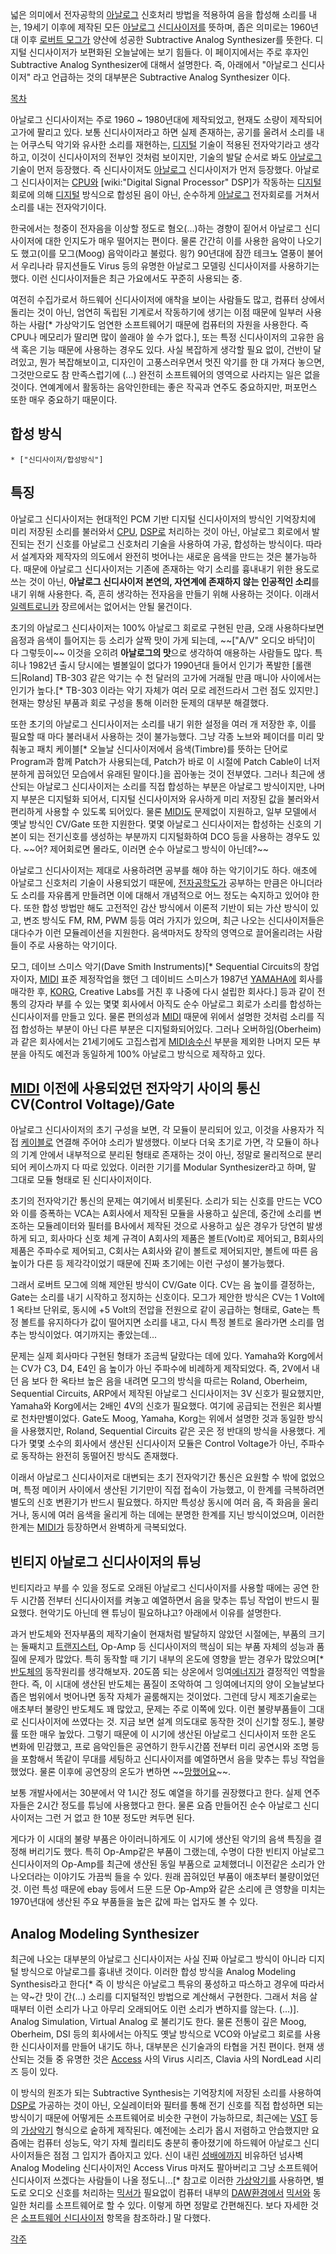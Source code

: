 넓은 의미에서 전자공학의 [[아날로그]] 신호처리 방법을 적용하여 음을 합성해 소리를 내는, 19세기 이후에 제작된 모든 [[아날로그]] [[신디사이저]]를 뜻하며, 좁은 의미로는 1960년대 이후 [[로버트 모그]]가 양산에 성공한 Subtractive Analog Synthesizer를 뜻한다. 디지털 신디사이저가 보편화된 오늘날에는 보기 힘들다. 이 페이지에서는 주로 후자인 Subtractive Analog Synthesizer에 대해서 설명한다. 즉, 아래에서 "아날로그 신디사이저" 라고 언급하는 것의 대부분은 Subtractive Analog Synthesizer 이다.

[[목차]]

아날로그 신디사이저는 주로 1960 ~ 1980년대에 제작되었고, 현재도 소량이 제작되어 고가에 팔리고 있다. 보통 신디사이저라고 하면 실제 존재하는, 공기를 울려서 소리를 내는 어쿠스틱 악기와 유사한 소리를 재현하는, [[디지털]] 기술이 적용된 전자악기라고 생각하고, 이것이 신디사이저의 전부인 것처럼 보이지만, 기술의 발달 순서로 봐도 [[아날로그]] 기술이 먼저 등장했다. 즉 신디사이저도 [[아날로그]] 신디사이저가 먼저 등장했다. 아날로그 신디사이저는 [[CPU]]와 [wiki:"Digital Signal Processor" DSP]가 작동하는 [[디지털]] 회로에 의해 [[디지털]] 방식으로 합성된 음이 아닌, 순수하게 [[아날로그]] 전자회로를 거쳐서 소리를 내는 전자악기이다. 

한국에서는 청중이 전자음을 이상할 정도로 혐오(...)하는 경향이 짙어서 아날로그 신디사이저에 대한 인지도가 매우 떨어지는 편이다. 물론 간간히 이를 사용한 음악이 나오기도 했고(이를 모그(Moog) 음악이라고 불렀다. 읭?) 90년대에 잠깐 테크노 열풍이 불어서 우리나라 뮤지션들도 Virus 등의 유명한 아날로그 모델링 신디사이저를 사용하기는 했다. 이런 신디사이저들은 최근 가요에서도 꾸준히 사용되는 중.

여전히 수집가로서 하드웨어 신디사이저에 애착을 보이는 사람들도 많고, 컴퓨터 상에서 돌리는 것이 아닌, 엄연히 독립된 기계로서 작동하기에 생기는 이점 때문에 일부러 사용하는 사람[* 가상악기도 엄연한 소프트웨어기 때문에 컴퓨터의 자원을 사용한다. 즉 CPU나 메모리가 딸리면 많이 쓸래야 쓸 수가 없다.], 또는 특정 신디사이저의 고유한 음색 혹은 기능 때문에 사용하는 경우도 있다. 사실 복잡하게 생각할 필요 없이, 건반이 달려있고, 뭔가 복잡해보이고, 디자인이 고풍스러우면서 멋진 악기를 한 대 가져다 놓으면, 그것만으로도 참 만족스럽기에 (...) 완전히 소프트웨어의 영역으로 사라지는 일은 없을 것이다. 연예계에서 활동하는 음악인한테는 좋은 작곡과 연주도 중요하지만, 퍼포먼스 또한 매우 중요하기 때문이다.

== 합성 방식 ==

 * ["신디사이저/합성방식"]

== 특징 ==
아날로그 신디사이저는 현대적인 PCM 기반 디지털 신디사이저의 방식인 기억장치에 미리 저장된 소리를 불러와서 [[CPU]], [[DSP]]로 처리하는 것이 아닌, 아날로그 회로에서 발진되는 전기 신호를 아날로그 신호처리 기술을 사용하여 가공, 합성하는 방식이다. 따라서 설계자와 제작자의 의도에서 완전히 벗어나는 새로운 음색을 만드는 것은 불가능하다. 때문에 아날로그 신디사이저는 기존에 존재하는 악기 소리를 흉내내기 위한 용도로 쓰는 것이 아닌, '''아날로그 신디사이저 본연의, 자연계에 존재하지 않는 인공적인 소리'''를 내기 위해 사용한다. 즉, 흔히 생각하는 전자음을 만들기 위해 사용하는 것이다. 이래서 [[일렉트로니카]] 장르에서는 없어서는 안될 물건이다.

초기의 아날로그 신디사이저는 100% 아날로그 회로로 구현된 만큼, 오래 사용하다보면 음정과 음색이 틀어지는 등 소리가 살짝 맛이 가게 되는데, ~~["A/V" 오디오 바닥]이 다 그렇듯이~~ 이것을 오히려 '''아날로그의 맛'''으로 생각하여 애용하는 사람들도 많다. 특히나 1982년 출시 당시에는 별볼일이 없다가 1990년대 들어서 인기가 폭발한 [롤랜드|Roland] TB-303 같은 악기는 수 천 달러의 고가에 거래될 만큼 매니아 사이에서는 인기가 높다.[* TB-303 이라는 악기 자체가 여러 모로 레전드라서 그런 점도 있지만.] 현재는 향상된 부품과 회로 구성을 통해 이러한 둔제의 대부분 해결했다.

또한 초기의 아날로그 신디사이저는 소리를 내기 위한 설정을 여러 개 저장한 후, 이를 필요할 때 마다 불러내서 사용하는 것이 불가능했다. 그냥 각종 노브와 페이더를 미리 맞춰놓고 패치 케이블[* 오늘날 신디사이저에서 음색(Timbre)를 뜻하는 단어로 Program과 함께 Patch가 사용되는데, Patch가 바로 이 시절에 Patch Cable이 너저분하게 꼽혀있던 모습에서 유래된 말이다.]을 꼽아놓는 것이 전부였다. 그러나 최근에 생산되는 아날로그 신디사이저는 소리를 직접 합성하는 부분은 아날로그 방식이지만, 나머지 부분은 디지털화 되어서, 디지털 신디사이저와 유사하게 미리 저장된 값을 불러와서 편리하게 사용할 수 있도록 되어있다. 물론 [[MIDI]]도 문제없이 지원하고, 일부 모델에서 옛날 방식인 CV/Gate 또한 지원한다. 몇몇 아날로그 신디사이저는 합성하는 신호의 기본이 되는 전기신호를 생성하는 부분까지 디지털화하여 DCO 등을 사용하는 경우도 있다. ~~어? 제어회로면 몰라도, 이러면 순수 아날로그 방식이 아닌데?~~
 
아날로그 신디사이저는 제대로 사용하려면 공부를 해야 하는 악기이기도 하다. 애초에 아날로그 신호처리 기술이 사용되었기 때문에, [[전자공학]]도가 공부하는 만큼은 아니더라도 소리를 자유롭게 만들려면 이에 대해서 개념적으로 어느 정도는 숙지하고 있어야 한다. 또한 합성 방법만 해도 고전적인 감산 방식에서 이론적 기반이 되는 가산 방식이 있고, 변조 방식도 FM, RM, PWM 등등 여러 가지가 있으며, 최근 나오는 신디사이저들은 대다수가 이런 모듈레이션을 지원한다. 음색마저도 창작의 영역으로 끌어올리려는 사람들이 주로 사용하는 악기이다. 

모그, 데이브 스미스 악기(Dave Smith Instruments)[* Sequential Circuits의 창업자이자, [[MIDI]] 표준 제정작업을 했던 그 데이비드 스미스가 1987년 [[YAMAHA]]에 회사를 매각한 후, [[KORG]], Creative Labs를 거친 후 나중에 다시 설립한 회사다.] 등과 같이 전통의 강자라 부를 수 있는 몇몇 회사에서 아직도 순수 아날로그 회로가 소리를 합성하는 신디사이저를 만들고 있다. 물론 편의성과 [[MIDI]] 때문에 위에서 설명한 것처럼 소리를 직접 합성하는 부분이 아닌 다른 부분은 디지털화되어있다. 그러나 오버하임(Oberheim)과 같은 회사에서는 21세기에도 고집스럽게 [[MIDI]]송수신 부분을 제외한 나머지 모든 부분을 아직도 예전과 동일하게 100% 아날로그 방식으로 제작하고 있다. 

== [[MIDI]] 이전에 사용되었던 전자악기 사이의 통신 CV(Control Voltage)/Gate ==
아날로그 신디사이저의 초기 구성을 보면, 각 모듈이 분리되어 있고, 이것을 사용자가 직접 [[케이블]]로 연결해 주어야 소리가 발생했다. 이보다 더욱 초기로 가면, 각 모듈이 하나의 기계 안에서 내부적으로 분리된 형태로 존재하는 것이 아닌, 정말로 물리적으로 분리되어 케이스까지 다 따로 있었다. 이러한 기기를 Modular Synthesizer라고 하며, 말 그대로 모듈 형태로 된 신디사이저이다. 

초기의 전자악기간 통신의 문제는 여기에서 비롯된다. 소리가 되는 신호를 만드는 VCO와 이를 증폭하는 VCA는 A회사에서 제작된 모듈을 사용하고 싶은데, 중간에 소리를 변조하는 모듈레이터와 필터를 B사에서 제작된 것으로 사용하고 싶은 경우가 당연히 발생하게 되고, 회사마다 신호 체계 규격이 A회사의 제품은 볼트(Volt)로 제어되고, B회사의 제품은 주파수로 제어되고, C회사는 A회사와 같이 볼트로 제어되지만, 볼트에 따른 음 높이가 다른 등 제각각이었기 때문에 진짜 초기에는 이런 구성이 불가능했다. 

그래서 로버트 모그에 의해 제안된 방식이 CV/Gate 이다. CV는 음 높이를 결정하는, Gate는 소리를 내기 시작하고 정지하는 신호이다. 모그가 제안한 방식은 CV는 1 Volt에 1 옥타브 단위로, 동시에 +5 Volt의 전압을 전원으로 같이 공급하는 형태로, Gate는 특정 볼트를 유지하다가 값이 떨어지면 소리를 내고, 다시 특정 볼트로 올라가면 소리를 멈추는 방식이었다. 여기까지는 좋았는데...

문제는 실제 회사마다 구현된 형태가 조금씩 달랐다는 데에 있다. Yamaha와 Korg에서는 CV가 C3, D4, E4인 음 높이가 아닌 주파수에 비례하게 제작되었다. 즉, 2V에서 내던 음 보다 한 옥타브 높은 음을 내려면 모그의 방식을 따르는 Roland, Oberheim, Sequential Circuits, ARP에서 제작된 아날로그 신디사이저는 3V 신호가 필요했지만, Yamaha와 Korg에서는 2배인 4V의 신호가 필요했다. 여기에 공급되는 전원은 회사별로 천차만별이었다. Gate도 Moog, Yamaha, Korg는 위에서 설명한 것과 동일한 방식을 사용했지만, Roland, Sequential Circuits 같은 곳은 정 반대의 방식을 사용했다. 게다가 몇몇 소수의 회사에서 생산된 신디사이저 모듈은 Control Voltage가 아닌, 주파수로 동작하는 완전히 동떨어진 방식도 존재했다. 

이래서 아날로그 신디사이저로 대변되는 초기 전자악기간 통신은 요원할 수 밖에 없었으며, 특정 메이커 사이에서 생산된 기기만이 직접 접속이 가능했고, 이 한계를 극복하려면 별도의 신호 변환기가 반드시 필요했다. 하지만 특성상 동시에 여러 음, 즉 화음을 울리거나, 동시에 여러 음색을 울리게 하는 데에는 분명한 한계를 지닌 방식이었으며, 이러한 한계는 [[MIDI]]가 등장하면서 완벽하게 극복되었다.

== 빈티지 아날로그 신디사이저의 튜닝 ==
빈티지라고 부를 수 있을 정도로 오래된 아날로그 신디사이저를 사용할 때에는 공연 한두 시간쯤 전부터 신디사이저를 켜놓고 예열하면서 음을 맞추는 튜닝 작업이 반드시 필요했다. 현악기도 아닌데 왠 튜닝이 필요하냐고? 아래에서 이유를 설명한다.

과거 반도체와 전자부품의 제작기술이 현재처럼 발달하지 않았던 시절에는, 부품의 크기는 둘째치고 [[트랜지스터]], Op-Amp 등 신디사이저의 핵심이 되는 부품 자체의 성능과 품질에 문제가 많았다. 특히 동작할 때 기기 내부의 온도에 영향을 받는 경우가 많았으며[* [[반도체]]의 동작원리를 생각해보자. 20도쯤 되는 상온에서 잉여[[에너지]]가 결정적인 역할을 한다. 즉, 이 시대에 생산된 반도체는 품질이 조악하여 그 잉여에너지의 양이 오늘날보다 좁은 범위에서 벗어나면 동작 자체가 골룸해지는 것이었다. 그런데 당시 제조기술로는 애초부터 불량인 반도체도 꽤 많았고, 문제는 주로 이쪽에 있다. 이런 불량부품들이 그대로 신디사이저에 쓰였다는 것. 지금 보면 설계 의도대로 동작한 것이 신기할 정도.], 불량률 또한 매우 높았다. 그렇기 때문에 이 시기에 생산된 아날로그 신디사이저 또한 온도 변화에 민감했고, 프로 음악인들은 공연하기 한두시간쯤 전부터 미리 공연시와 조명 등을 포함해서 똑같이 무대를 세팅하고 신디사이저를 예열하면서 음을 맞추는 튜닝 작업을 했었다. 물론 이후에 공연장의 온도가 변하면 ~~[[망했어요]]~~.

보통 개발사에서는 30분에서 약 1시간 정도 예열을 하기를 권장했다고 한다. 실제 연주자들은 2시간 정도를 튜닝에 사용했다고 한다. 물론 요즘 만들어진 순수 아날로그 신디사이저는 그런 거 없고 한 10분 정도만 켜두면 된다. 

게다가 이 시대의 불량 부품은 아이러니하게도 이 시기에 생산된 악기의 음색 특징을 결정해 버리기도 했다. 특히 Op-Amp같은 부품이 그랬는데, 수명이 다한 빈티지 아날로그 신디사이저의 Op-Amp를 최근에 생산된 동일 부품으로 교체했더니 이전같은 소리가 안나오더라는 이야기도 가끔씩 들을 수 있다. 원래 꼽혀있던 부품이 애초부터 불량이었던 것. 이런 특성 때문에 ebay 등에서 드문 드문 Op-Amp와 같은 소리에 큰 영향을 미치는 1970년대에 생산된 주요 부품들을 높은 값에 파는 업자도 볼 수 있다.

== Analog Modeling Synthesizer ==
최근에 나오는 대부분의 아날로그 신디사이저는 사실 진짜 아날로그 방식이 아니라 디지털 방식으로 아날로그를 흉내낸 것이다. 이러한 합성 방식을 Analog Modeling Synthesis라고 한다[* 즉 이 방식은 아날로그 특유의 풍성하고 따스하고 경우에 따라서는 약~간 맛이 간(...) 소리를 디지털적인 방법으로 계산해서 구현한다. 그래서 처음 살 때부터 이런 소리가 나고 아무리 오래되어도 이런 소리가 변하지를 않는다. (...)]. Analog Simulation, Virtual Analog 로 불리기도 한다. 물론 전통이 깊은 Moog, Oberheim, DSI 등의 회사에서는 아직도 옛날 방식으로 VCO와 아날로그 회로를 사용한 신디사이저를 만들어 내기도 하나, 대부분은 신기술과의 타협을 거친 편이다. 현재 생산되는 것들 중 유명한 것은 [[Access]] 사의 Virus 시리즈, Clavia 사의 NordLead 시리즈 등이 있다. 

이 방식의 원조가 되는 Subtractive Synthesis는 기억장치에 저장된 소리를 사용하여 [[DSP]]로 가공하는 것이 아닌, 오실레이터와 필터를 통해 전기 신호를 직접 합성하면 되는 방식이기 때문에 어떻게든 소프트웨어로 비슷한 구현이 가능하므로, 최근에는 [[VST]] 등의  [[가상악기]] 형식으로 숱하게 제작된다. 예전에는 소리가 몹시 저렴하고 안습했지만 요즘에는 컴퓨터 성능도, 악기 자체 퀄리티도 충분히 좋아졌기에 하드웨어 아날로그 신디사이저들은 점점 그 입지가 좁아지고 있다. 신이 내린 [[성배]]에까지 비유하던 넘사벽 Analog Modeling 신디사이저인 Access Virus 마저도 팔아버리고 그냥 소프트웨어 신디사이저 쓰겠다는 사람들이 나올 정도니...[* 참고로 이러한 [[가상악기]]를 사용하면, 별도로 오디오 신호를 처리하는 [[믹서]]가 필요없이 컴퓨터 내부의 [[DAW]]환경에서 [[믹서]]와 동일한 처리를 소프트웨어로 할 수 있다. 이렇게 하면 정말로 간편해진다. 보다 자세한 것은 [[소프트웨어 신디사이저]] 항목을 참조하라.] 말 다했다. 

[[각주]]
